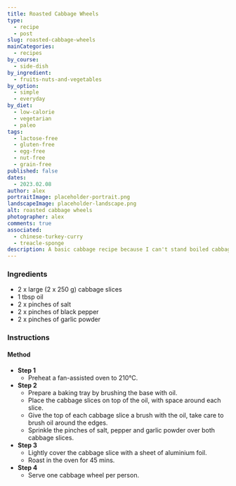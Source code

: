 ```yaml
---
title: Roasted Cabbage Wheels
type:
  - recipe
  - post
slug: roasted-cabbage-wheels
mainCategories:
  - recipes
by_course:
  - side-dish
by_ingredient:
  - fruits-nuts-and-vegetables
by_option:
  - simple
  - everyday
by_diet:
  - low-calorie
  - vegetarian
  - paleo
tags:
  - lactose-free
  - gluten-free
  - egg-free
  - nut-free
  - grain-free
published: false
dates:
  - 2023.02.08
author: alex
portraitImage: placeholder-portrait.png
landscapeImage: placeholder-landscape.png
alt: roasted cabbage wheels
photographer: alex
comments: true
associated:
  - chinese-turkey-curry
  - treacle-sponge
description: A basic cabbage recipe because I can't stand boiled cabbage.
---
```


<Ingredients>

### Ingredients

- 2 x large (2 x 250 g) cabbage slices
- 1 tbsp oil
- 2 x pinches of salt
- 2 x pinches of black pepper
- 2 x pinches of garlic powder

</Ingredients>

<Instructions>

### Instructions

#### Method

- **Step 1**
  - Preheat a fan-assisted oven to 210°C.
- **Step 2**
  - Prepare a baking tray by brushing the base with oil.
  - Place the cabbage slices on top of the oil, with space around each slice.
  - Give the top of each cabbage slice a brush with the oil, take care to brush oil around the edges.
  - Sprinkle the pinches of salt, pepper and garlic powder over both cabbage slices.
- **Step 3**
  - Lightly cover the cabbage slice with a sheet of aluminium foil.
  - Roast in the oven for 45 mins.
- **Step 4**
  - Serve one cabbage wheel per person.

</Instructions>

